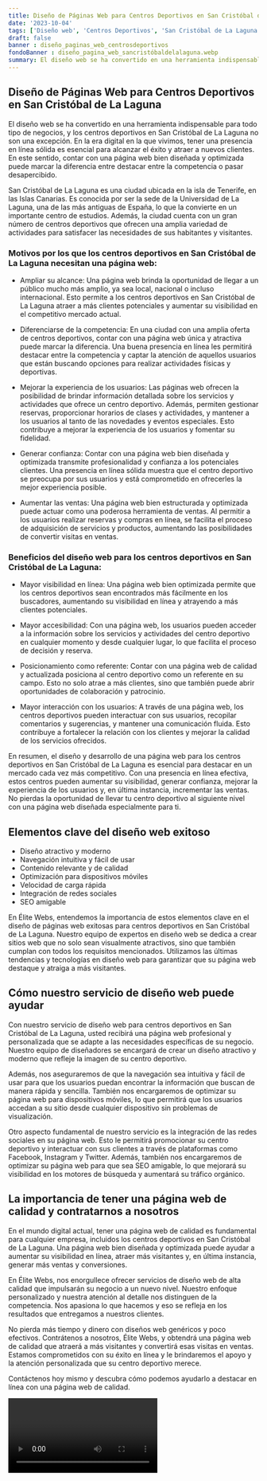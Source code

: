 ```yaml
---
title: Diseño de Páginas Web para Centros Deportivos en San Cristóbal de La Laguna
date: '2023-10-04'
tags: ['Diseño web', 'Centros Deportivos', 'San Cristóbal de La Laguna']
draft: false
banner : diseño_paginas_web_centrosdeportivos
fondoBanner : diseño_pagina_web_sancristóbaldelalaguna.webp
summary: El diseño web se ha convertido en una herramienta indispensable para todo tipo de negocios, y los centros deportivos en San Cristóbal de La Laguna no son una excepción. En la era digital en la que vivimos, tener una presencia en línea sólida es esencial para alcanzar el éxito y atraer a nuevos clientes. En este sentido, contar con una página web bien diseñada y optimizada puede marcar la diferencia entre destacar entre la competencia o pasar desapercibido.
---
```


## Diseño de Páginas Web para Centros Deportivos en San Cristóbal de La Laguna

El diseño web se ha convertido en una herramienta indispensable para todo tipo de negocios, y los centros deportivos en San Cristóbal de La Laguna no son una excepción. En la era digital en la que vivimos, tener una presencia en línea sólida es esencial para alcanzar el éxito y atraer a nuevos clientes. En este sentido, contar con una página web bien diseñada y optimizada puede marcar la diferencia entre destacar entre la competencia o pasar desapercibido.

San Cristóbal de La Laguna es una ciudad ubicada en la isla de Tenerife, en las Islas Canarias. Es conocida por ser la sede de la Universidad de La Laguna, una de las más antiguas de España, lo que la convierte en un importante centro de estudios. Además, la ciudad cuenta con un gran número de centros deportivos que ofrecen una amplia variedad de actividades para satisfacer las necesidades de sus habitantes y visitantes.

### Motivos por los que los centros deportivos en San Cristóbal de La Laguna necesitan una página web:

- Ampliar su alcance: Una página web brinda la oportunidad de llegar a un público mucho más amplio, ya sea local, nacional o incluso internacional. Esto permite a los centros deportivos en San Cristóbal de La Laguna atraer a más clientes potenciales y aumentar su visibilidad en el competitivo mercado actual.

- Diferenciarse de la competencia: En una ciudad con una amplia oferta de centros deportivos, contar con una página web única y atractiva puede marcar la diferencia. Una buena presencia en línea les permitirá destacar entre la competencia y captar la atención de aquellos usuarios que están buscando opciones para realizar actividades físicas y deportivas.

- Mejorar la experiencia de los usuarios: Las páginas web ofrecen la posibilidad de brindar información detallada sobre los servicios y actividades que ofrece un centro deportivo. Además, permiten gestionar reservas, proporcionar horarios de clases y actividades, y mantener a los usuarios al tanto de las novedades y eventos especiales. Esto contribuye a mejorar la experiencia de los usuarios y fomentar su fidelidad.

- Generar confianza: Contar con una página web bien diseñada y optimizada transmite profesionalidad y confianza a los potenciales clientes. Una presencia en línea sólida muestra que el centro deportivo se preocupa por sus usuarios y está comprometido en ofrecerles la mejor experiencia posible.

- Aumentar las ventas: Una página web bien estructurada y optimizada puede actuar como una poderosa herramienta de ventas. Al permitir a los usuarios realizar reservas y compras en línea, se facilita el proceso de adquisición de servicios y productos, aumentando las posibilidades de convertir visitas en ventas.

### Beneficios del diseño web para los centros deportivos en San Cristóbal de La Laguna:

- Mayor visibilidad en línea: Una página web bien optimizada permite que los centros deportivos sean encontrados más fácilmente en los buscadores, aumentando su visibilidad en línea y atrayendo a más clientes potenciales.

- Mayor accesibilidad: Con una página web, los usuarios pueden acceder a la información sobre los servicios y actividades del centro deportivo en cualquier momento y desde cualquier lugar, lo que facilita el proceso de decisión y reserva.

- Posicionamiento como referente: Contar con una página web de calidad y actualizada posiciona al centro deportivo como un referente en su campo. Esto no solo atrae a más clientes, sino que también puede abrir oportunidades de colaboración y patrocinio.

- Mayor interacción con los usuarios: A través de una página web, los centros deportivos pueden interactuar con sus usuarios, recopilar comentarios y sugerencias, y mantener una comunicación fluida. Esto contribuye a fortalecer la relación con los clientes y mejorar la calidad de los servicios ofrecidos.

En resumen, el diseño y desarrollo de una página web para los centros deportivos en San Cristóbal de La Laguna es esencial para destacar en un mercado cada vez más competitivo. Con una presencia en línea efectiva, estos centros pueden aumentar su visibilidad, generar confianza, mejorar la experiencia de los usuarios y, en última instancia, incrementar las ventas. No pierdas la oportunidad de llevar tu centro deportivo al siguiente nivel con una página web diseñada especialmente para ti.

<GifSeo />

<Cta />

## Elementos clave del diseño web exitoso

- Diseño atractivo y moderno
- Navegación intuitiva y fácil de usar
- Contenido relevante y de calidad
- Optimización para dispositivos móviles
- Velocidad de carga rápida
- Integración de redes sociales
- SEO amigable

En Élite Webs, entendemos la importancia de estos elementos clave en el diseño de páginas web exitosas para centros deportivos en San Cristóbal de La Laguna. Nuestro equipo de expertos en diseño web se dedica a crear sitios web que no solo sean visualmente atractivos, sino que también cumplan con todos los requisitos mencionados. Utilizamos las últimas tendencias y tecnologías en diseño web para garantizar que su página web destaque y atraiga a más visitantes.

## Cómo nuestro servicio de diseño web puede ayudar

Con nuestro servicio de diseño web para centros deportivos en San Cristóbal de La Laguna, usted recibirá una página web profesional y personalizada que se adapte a las necesidades específicas de su negocio. Nuestro equipo de diseñadores se encargará de crear un diseño atractivo y moderno que refleje la imagen de su centro deportivo.

Además, nos aseguraremos de que la navegación sea intuitiva y fácil de usar para que los usuarios puedan encontrar la información que buscan de manera rápida y sencilla. También nos encargaremos de optimizar su página web para dispositivos móviles, lo que permitirá que los usuarios accedan a su sitio desde cualquier dispositivo sin problemas de visualización.

Otro aspecto fundamental de nuestro servicio es la integración de las redes sociales en su página web. Esto le permitirá promocionar su centro deportivo y interactuar con sus clientes a través de plataformas como Facebook, Instagram y Twitter. Además, también nos encargaremos de optimizar su página web para que sea SEO amigable, lo que mejorará su visibilidad en los motores de búsqueda y aumentará su tráfico orgánico.

## La importancia de tener una página web de calidad y contratarnos a nosotros

En el mundo digital actual, tener una página web de calidad es fundamental para cualquier empresa, incluidos los centros deportivos en San Cristóbal de La Laguna. Una página web bien diseñada y optimizada puede ayudar a aumentar su visibilidad en línea, atraer más visitantes y, en última instancia, generar más ventas y conversiones.

En Élite Webs, nos enorgullece ofrecer servicios de diseño web de alta calidad que impulsarán su negocio a un nuevo nivel. Nuestro enfoque personalizado y nuestra atención al detalle nos distinguen de la competencia. Nos apasiona lo que hacemos y eso se refleja en los resultados que entregamos a nuestros clientes.

No pierda más tiempo y dinero con diseños web genéricos y poco efectivos. Contrátenos a nosotros, Élite Webs, y obtendrá una página web de calidad que atraerá a más visitantes y convertirá esas visitas en ventas. Estamos comprometidos con su éxito en línea y le brindaremos el apoyo y la atención personalizada que su centro deportivo merece.

Contáctenos hoy mismo y descubra cómo podemos ayudarlo a destacar en línea con una página web de calidad.

<Video />

<CtaBot job='Centros Deportivos' city='San Cristóbal de La Laguna'/>

<Gmaps query='San Cristóbal de La Laguna+españa+maps' />